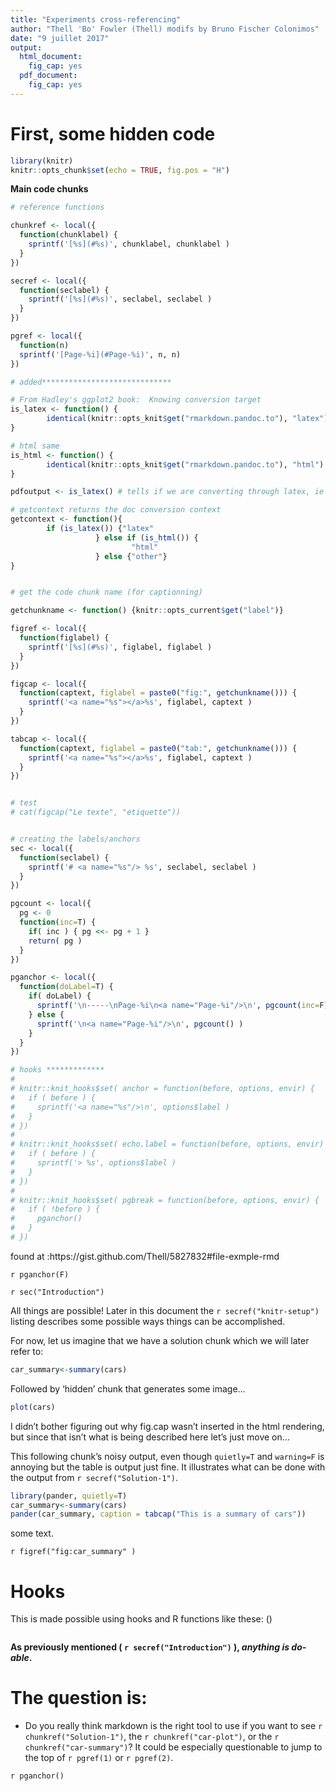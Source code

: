 ```yaml
---
title: "Experiments cross-referencing"
author: "Thell 'Bo' Fowler (Thell) modifs by Bruno Fischer Colonimos"
date: "9 juillet 2017"
output:
  html_document:
    fig_cap: yes
  pdf_document: 
    fig_cap: yes
---
```


# First, some hidden code {#sec:code}


```r
library(knitr)
knitr::opts_chunk$set(echo = TRUE, fig.pos = "H") 
```

**Main code chunks** 

```r

# reference functions

chunkref <- local({
  function(chunklabel) {
    sprintf('[%s](#%s)', chunklabel, chunklabel )
  }  
})

secref <- local({
  function(seclabel) {
    sprintf('[%s](#%s)', seclabel, seclabel )
  }  
})

pgref <- local({
  function(n)
  sprintf('[Page-%i](#Page-%i)', n, n)
})

# added*****************************

# From Hadley's ggplot2 book:  Knowing conversion target 
is_latex <- function() {
        identical(knitr::opts_knit$get("rmarkdown.pandoc.to"), "latex")
}

# html same
is_html <- function() {
        identical(knitr::opts_knit$get("rmarkdown.pandoc.to"), "html")
}

pdfoutput <- is_latex() # tells if we are converting through latex, ie to pdf

# getcontext returns the doc conversion context
getcontext <- function(){
        if (is_latex()) {"latex" 
                   } else if (is_html()) {
                           "html"
                   } else {"other"} 
}


# get the code chunk name (for captionning)

getchunkname <- function() {knitr::opts_current$get("label")}

figref <- local({
  function(figlabel) {
    sprintf('[%s](#%s)', figlabel, figlabel )
  }  
})

figcap <- local({
  function(captext, figlabel = paste0("fig:", getchunkname())) {
    sprintf('<a name="%s"></a>%s', figlabel, captext )
  }  
})

tabcap <- local({
  function(captext, figlabel = paste0("tab:", getchunkname())) {
    sprintf('<a name="%s"></a>%s', figlabel, captext )
  }  
})


# test
# cat(figcap("Le texte", "etiquette"))


# creating the labels/anchors
sec <- local({
  function(seclabel) {
    sprintf('# <a name="%s"/> %s', seclabel, seclabel )
  }  
})

pgcount <- local({
  pg <- 0
  function(inc=T) {
    if( inc ) { pg <<- pg + 1 }
    return( pg )
  }
})

pganchor <- local({
  function(doLabel=T) {
    if( doLabel) {
      sprintf('\n-----\nPage-%i\n<a name="Page-%i"/>\n', pgcount(inc=F), pgcount() )
    } else {
      sprintf('\n<a name="Page-%i"/>\n', pgcount() )
    }
  }
})

# hooks *************
# 
# knitr::knit_hooks$set( anchor = function(before, options, envir) {
#   if ( before ) {
#     sprintf('<a name="%s"/>\n', options$label )
#   }
# })
# 
# knitr::knit_hooks$set( echo.label = function(before, options, envir) {
#   if ( before ) {
#     sprintf('> %s', options$label )
#   }
# })
# 
# knitr::knit_hooks$set( pgbreak = function(before, options, envir) {
#   if ( !before ) {
#     pganchor()
#   }
# })

```

found at :https://gist.github.com/Thell/5827832#file-exmple-rmd

`r pganchor(F)`

`r sec("Introduction")`

All things are possible!  Later in this document the `r secref("knitr-setup")` listing describes some possible ways things can be accomplished.

For now, let us imagine that we have a solution chunk which we will later refer to:

```r
car_summary<-summary(cars)
```

Followed by 'hidden' chunk that generates some image...

```r
plot(cars)
```


I didn't bother figuring out why fig.cap wasn't inserted in the html rendering, but since that isn't what is being described here let's just move on...

This following chunk's noisy output, even though `quietly=T` and `warning=F` is annoying but the table is output just fine.  It illustrates what can be done with the output from `r secref("Solution-1")`.

```r
library(pander, quietly=T)
car_summary<-summary(cars)
pander(car_summary, caption = tabcap("This is a summary of cars"))
```

some text.

`r figref("fig:car_summary" )`




# Hooks {#Hooks}


This is made possible using hooks and R functions like these: ()

```r
```


__As previously mentioned ( `r secref("Introduction")` ), _anything is do-able_.__  


# The question is:

* Do you really think markdown is the right tool to use if you want to see `r chunkref("Solution-1")`, the `r chunkref("car-plot")`, or the `r chunkref("car-summary")`?  It could be especially questionable to jump to the top of `r pgref(1)` or `r pgref(2)`.


`r pganchor()`

 

